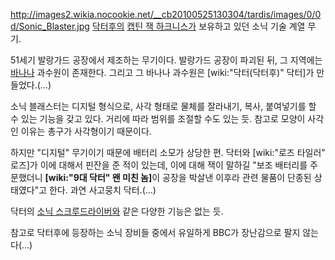 http://images2.wikia.nocookie.net/__cb20100525130304/tardis/images/0/0d/Sonic_Blaster.jpg
[[닥터후]]의 [[캡틴 잭 하크니스]]가 보유하고 있던 소닉 기술 계열 무기.

51세기 발랑가드 공장에서 제조하는 무기이다. 발랑가드 공장이 파괴된 뒤, 그 지역에는 [[바나나]] 과수원이 존재한다. 그리고 그 바나나 과수원은 [wiki:"닥터(닥터후)" 닥터]가 만들었다.(…)

소닉 블래스터는 디지털 형식으로, 사각 형태로 물체를 잘라내기, 복사, 붙여넣기를 할 수 있는 기능을 갖고 있다. 거리에 따라 범위를 조절할 수도 있는 듯. 참고로 모양이 사각인 이유는 총구가 사각형이기 때문이다.

하지만 "디지털" 무기이기 때문에 배터리 소모가 상당한 편. 닥터와 [wiki:"로즈 타일러" 로즈]가 이에 대해서 핀잔을 준 적이 있는데, 이에 대해 잭이 말하길 "보조 배터리를 주문했더니 '''[wiki:"9대 닥터" 왠 미친 놈]'''이 공장을 박살낸 이후라 관련 물품이 단종된 상태였다"고 한다. 과연 사고뭉치 닥터.(…)

닥터의 [[소닉 스크루드라이버]]와 같은 다양한 기능은 없는 듯.

참고로 닥터후에 등장하는 소닉 장비들 중에서 유일하게 BBC가 장난감으로 팔지 않는다(...)
